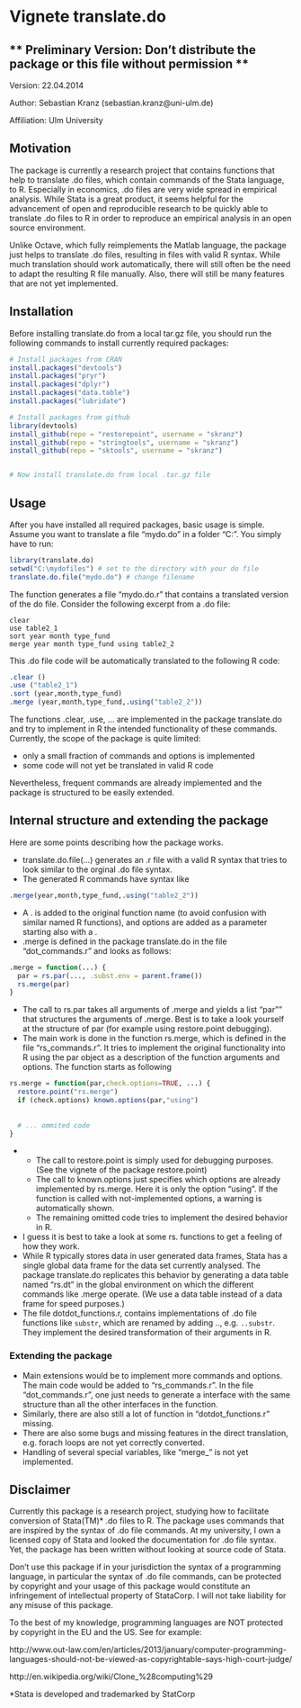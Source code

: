 # Vignete translate.do

## ** Preliminary Version: Don't distribute the package or this file without permission **

Version: 22.04.2014

Author: Sebastian Kranz (sebastian.kranz@uni-ulm.de)

Affiliation: Ulm University


## Motivation

The package is currently a research project that contains functions that help to translate .do files, which contain commands of the Stata language, to R. Especially in economics, .do files are very wide spread in empirical analysis. While Stata is a great product, it seems helpful for the advancement of open and reproducible research to be quickly able to translate .do files to R in order to reproduce an empirical analysis in an open source environment.

Unlike Octave, which fully reimplements the Matlab language, the package just helps to translate .do files, resulting in files with valid R syntax. While much translation should work automatically, there will still often be the need to adapt the resulting R file manually. Also, there will still be many features that are not yet implemented.

## Installation

Before installing translate.do from a local tar.gz file, you should run the following commands to install currently required packages:
```r

# Install packages from CRAN
install.packages("devtools")
install.packages("pryr")
install.packages("dplyr")
install.packages("data.table")
install.packages("lubridate")

# Install packages from github
library(devtools)
install_github(repo = "restorepoint", username = "skranz")
install_github(repo = "stringtools", username = "skranz")
install_github(repo = "sktools", username = "skranz")


# Now install translate.do from local .tar.gz file
```

## Usage

After you have installed all required packages, basic usage is simple. Assume you want to translate a file "mydo.do" in a folder "C:\mydofiles". You simply have to run:

```r
library(translate.do)
setwd("C:\mydofiles") # set to the directory with your do file
translate.do.file("mydo.do") # change filename
```

The function generates a file "mydo.do.r" that contains a translated version of the do file. Consider the following excerpt from a .do file:

```{}
clear
use table2_1
sort year month type_fund
merge year month type_fund using table2_2
```

This .do file code will be automatically translated to the following R code:
```r
.clear ()
.use ("table2_1")
.sort (year,month,type_fund)
.merge (year,month,type_fund,.using("table2_2"))
```

The functions .clear, .use, ... are implemented in the package translate.do and try to implement in R the intended functionality of these commands. Currently, the scope of the package is quite limited:
  
  - only a small fraction of commands and options is implemented
  - some code will not yet be translated in valid R code

Nevertheless, frequent commands are already implemented and the package is structured to be easily extended.

## Internal structure and extending the package

Here are some points describing how the package works.

  - translate.do.file(...) generates an .r file with a valid R syntax that tries to look similar to the orginal .do file syntax.
  - The generated R commands have syntax like
```r
.merge(year,month,type_fund,.using("table2_2"))
```
  - A . is added to the original function name (to avoid confusion with similar named R functions), and options are added as a parameter starting also with a .
  - .merge is defined in the package translate.do in the file "dot_commands.r" and looks as follows:
```r
.merge = function(...) {
  par = rs.par(..., .subst.env = parent.frame())
  rs.merge(par)
}
```
  - The call to rs.par takes all arguments of .merge and yields a list "par"" that structures the arguments of .merge. Best is to take a look yourself at the structure of par (for example using restore.point debugging). 
  - The main work is done in the function rs.merge, which is defined in the file "rs_commands.r". It tries to implement the original functionality into R using the par object as a description of the function arguments and options. The function starts as following
```r

rs.merge = function(par,check.options=TRUE, ...) {
  restore.point("rs.merge")
  if (check.options) known.options(par,"using")
 
  
  # ... ommited code
}
```
  
  - 
    - The call to restore.point is simply used for debugging purposes. (See the vignete of the package restore.point)
    - The call to known.options just specifies which options are already implemented by rs.merge. Here it is only the option "using". If the function is called with not-implemented options, a warning is automatically shown.
    - The remaining omitted code tries to implement the desired behavior in R.
  - I guess it is best to take a look at some rs. functions to get a feeling of how they work. 
  - While R typically stores data in user generated data frames, Stata has a single global data frame for the data set currently analysed. The package translate.do replicates this behavior by generating a data table named "rs.dt" in the global environment on which the different commands like .merge operate. (We use a data table instead of a data frame for speed purposes.)
  - The file dotdot_functions.r,  contains implementations of .do file functions like `substr`, which are renamed by adding .., e.g. `..substr`. They implement the desired transformation of their arguments in R.

### Extending the package
  - Main extensions would be to implement more commands and options. The main code would be added to "rs_commands.r". In the file "dot_commands.r", one just needs to generate a interface with the same structure than all the other interfaces in the function.
  - Similarly, there are also still a lot of function in "dotdot_functions.r" missing.
  - There are also some bugs and missing features in the direct translation, e.g. forach loops are not yet correctly converted.
  - Handling of several special variables, like "merge_" is not yet implemented.

## Disclaimer


Currently this package is a research project, studying how to facilitate conversion of Stata(TM)* .do files to R.  The package uses commands that are inspired by the syntax of .do file commands. At my university, I own a licensed copy of Stata and looked the documentation for .do file syntax. Yet, the package has been written without looking at source code of Stata.

Don't use this package if in your jurisdiction the syntax of a programming language, in particular the syntax of .do file commands, can be protected by copyright and your usage of this package would constitute an infringement of intellectual property of StataCorp. I will not take liability for any misuse of this package.

To the best of my knowledge, programming languages are NOT protected by copyright in the EU and the US. See for example:

http://www.out-law.com/en/articles/2013/january/computer-programming-languages-should-not-be-viewed-as-copyrightable-says-high-court-judge/

http://en.wikipedia.org/wiki/Clone_%28computing%29

*Stata is developed and trademarked by StatCorp

  
